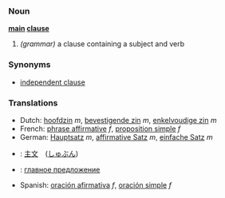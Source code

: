 ===Noun===
'''[[main]] [[clause]]'''
# ''(grammar)'' a clause containing a subject and verb

===Synonyms===
* [[independent clause]]

===Translations===
*Dutch: [[hoofdzin]] ''m'', [[bevestigende zin]] ''m'', [[enkelvoudige zin]] ''m''
*French: [[phrase affirmative]] ''f'', [[proposition simple]] ''f''
*German: [[Hauptsatz]] ''m'', [[affirmative Satz]] ''m'', [[einfache Satz]] ''m''
*{{ja}}: [[主文]]　([[しゅぶん]])
*{{ru}}: [[главное предложение]]
*Spanish: [[oración afirmativa]] ''f'', [[oración simple]] ''f''